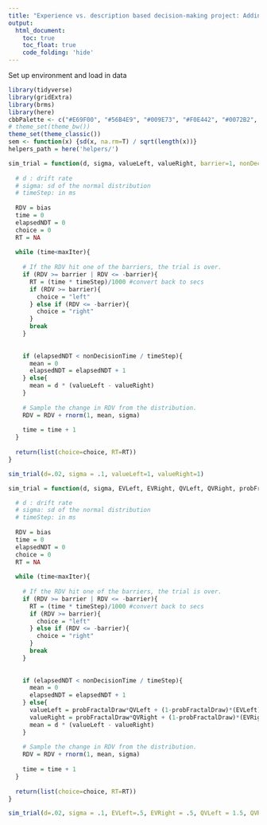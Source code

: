 ```yaml
---
title: "Experience vs. description based decision-making project: Adding arbitration to behavioral modeling"
output: 
  html_document:
    toc: true
    toc_float: true
    code_folding: 'hide'
---
```


Set up environment and load in data

```r
library(tidyverse)
library(gridExtra)
library(brms)
library(here)
cbbPalette <- c("#E69F00", "#56B4E9", "#009E73", "#F0E442", "#0072B2", "#D55E00", "#CC79A7")
# theme_set(theme_bw())
theme_set(theme_classic())
sem <- function(x) {sd(x, na.rm=T) / sqrt(length(x))}
helpers_path = here('helpers/')
```

```r
sim_trial = function(d, sigma, valueLeft, valueRight, barrier=1, nonDecisionTime=0, bias=0, timeStep=10, maxIter=1000){
  
  # d : drift rate
  # sigma: sd of the normal distribution 
  # timeStep: in ms
  
  RDV = bias
  time = 0
  elapsedNDT = 0
  choice = 0
  RT = NA
  
  while (time<maxIter){
    
    # If the RDV hit one of the barriers, the trial is over.
    if (RDV >= barrier | RDV <= -barrier){
      RT = (time * timeStep)/1000 #convert back to secs
      if (RDV >= barrier){
        choice = "left"
      } else if (RDV <= -barrier){
        choice = "right"
      }
      break
    } 
    
    
    if (elapsedNDT < nonDecisionTime / timeStep){
      mean = 0
      elapsedNDT = elapsedNDT + 1
    } else{
      mean = d * (valueLeft - valueRight)
    }
    
    # Sample the change in RDV from the distribution.
    RDV = RDV + rnorm(1, mean, sigma)
    
    time = time + 1
  }
  
  return(list(choice=choice, RT=RT))
}
```

```r
sim_trial(d=.02, sigma = .1, valueLeft=1, valueRight=1)
```

```r
sim_trial = function(d, sigma, EVLeft, EVRight, QVLeft, QVRight, probFractalDraw, barrier=1, nonDecisionTime=0, bias=0, timeStep=10, maxIter=1000){

  # d : drift rate
  # sigma: sd of the normal distribution 
  # timeStep: in ms
  
  RDV = bias
  time = 0
  elapsedNDT = 0
  choice = 0
  RT = NA
  
  while (time<maxIter){
    
    # If the RDV hit one of the barriers, the trial is over.
    if (RDV >= barrier | RDV <= -barrier){
      RT = (time * timeStep)/1000 #convert back to secs
      if (RDV >= barrier){
        choice = "left"
      } else if (RDV <= -barrier){
        choice = "right"
      }
      break
    } 
    
    
    if (elapsedNDT < nonDecisionTime / timeStep){
      mean = 0
      elapsedNDT = elapsedNDT + 1
    } else{
      valueLeft = probFractalDraw*QVLeft + (1-probFractalDraw)*(EVLeft)
      valueRight = probFractalDraw*QVRight + (1-probFractalDraw)*(EVRight)
      mean = d * (valueLeft - valueRight)
    }
    
    # Sample the change in RDV from the distribution.
    RDV = RDV + rnorm(1, mean, sigma)
    
    time = time + 1
  }
  
  return(list(choice=choice, RT=RT))
}
```

```r
sim_trial(d=.02, sigma = .1, EVLeft=.5, EVRight = .5, QVLeft = 1.5, QVRight= .5 , probFractalDraw = 1)
```